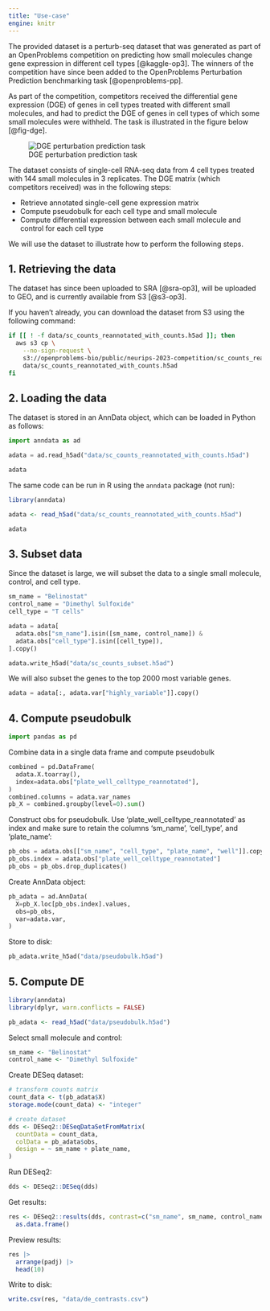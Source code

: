```yaml
---
title: "Use-case"
engine: knitr
---
```


The provided dataset is a perturb-seq dataset that was generated as part of an OpenProblems competition on predicting how small molecules change gene expression in different cell types [@kaggle-op3]. The winners of the competition have since been added to the OpenProblems Perturbation Prediction benchmarking task [@openproblems-pp].

As part of the competition, competitors received the differential gene expression (DGE) of genes in cell types treated with different small molecules, and had to predict the DGE of genes in cell types of which some small molecules were withheld. The task is illustrated in the figure below [@fig-dge].

![DGE perturbation prediction task](images/perturbation_prediction.png){#fig-dge}

The dataset consists of single-cell RNA-seq data from 4 cell types treated with 144 small molecules in 3 replicates. The DGE matrix (which competitors received) was in the following steps:

* Retrieve annotated single-cell gene expression matrix
* Compute pseudobulk for each cell type and small molecule
* Compute differential expression between each small molecule and control for each cell type

We will use the dataset to illustrate how to perform the following steps.

## 1. Retrieving the data

The dataset has since been uploaded to SRA [@sra-op3], will be uploaded to GEO, and is currently available from S3 [@s3-op3].

If you haven't already, you can download the dataset from S3 using the following command:

```bash
if [[ ! -f data/sc_counts_reannotated_with_counts.h5ad ]]; then
  aws s3 cp \
    --no-sign-request \
    s3://openproblems-bio/public/neurips-2023-competition/sc_counts_reannotated_with_counts.h5ad \
    data/sc_counts_reannotated_with_counts.h5ad
fi
```

## 2. Loading the data

The dataset is stored in an AnnData object, which can be loaded in Python as follows:

```python
import anndata as ad

adata = ad.read_h5ad("data/sc_counts_reannotated_with_counts.h5ad")

adata
```

The same code can be run in R using the `anndata` package (not run):

```r
library(anndata)

adata <- read_h5ad("data/sc_counts_reannotated_with_counts.h5ad")

adata
```

## 3. Subset data

Since the dataset is large, we will subset the data to a single small molecule, control, and cell type.

```python
sm_name = "Belinostat"
control_name = "Dimethyl Sulfoxide"
cell_type = "T cells"

adata = adata[
  adata.obs["sm_name"].isin([sm_name, control_name]) &
  adata.obs["cell_type"].isin([cell_type]),
].copy()

adata.write_h5ad("data/sc_counts_subset.h5ad")
```

We will also subset the genes to the top 2000 most variable genes.

```python
adata = adata[:, adata.var["highly_variable"]].copy()
```


## 4. Compute pseudobulk

```python
import pandas as pd
```

Combine data in a single data frame and compute pseudobulk

```python
combined = pd.DataFrame(
  adata.X.toarray(),
  index=adata.obs["plate_well_celltype_reannotated"],
)
combined.columns = adata.var_names
pb_X = combined.groupby(level=0).sum()
```

Construct obs for pseudobulk. Use 'plate_well_celltype_reannotated' as index and make sure to retain the columns 'sm_name', 'cell_type', and 'plate_name':

```python
pb_obs = adata.obs[["sm_name", "cell_type", "plate_name", "well"]].copy()
pb_obs.index = adata.obs["plate_well_celltype_reannotated"]
pb_obs = pb_obs.drop_duplicates()
```

Create AnnData object:

```python
pb_adata = ad.AnnData(
  X=pb_X.loc[pb_obs.index].values,
  obs=pb_obs,
  var=adata.var,
)
```

Store to disk:

```python
pb_adata.write_h5ad("data/pseudobulk.h5ad")
```

## 5. Compute DE

```r
library(anndata)
library(dplyr, warn.conflicts = FALSE)

pb_adata <- read_h5ad("data/pseudobulk.h5ad")
```

Select small molecule and control:
```r
sm_name <- "Belinostat"
control_name <- "Dimethyl Sulfoxide"
```

Create DESeq dataset:
```r
# transform counts matrix
count_data <- t(pb_adata$X)
storage.mode(count_data) <- "integer"

# create dataset
dds <- DESeq2::DESeqDataSetFromMatrix(
  countData = count_data,
  colData = pb_adata$obs,
  design = ~ sm_name + plate_name,
)
```

Run DESeq2:
```r
dds <- DESeq2::DESeq(dds)
```

Get results:
```r
res <- DESeq2::results(dds, contrast=c("sm_name", sm_name, control_name)) |>
  as.data.frame()
```

Preview results:
```r
res |>
  arrange(padj) |>
  head(10)
```

Write to disk:
```r
write.csv(res, "data/de_contrasts.csv")
```

